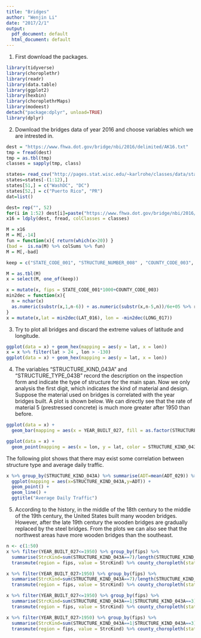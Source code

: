 ```yaml
---
title: "Bridges"
author: "Wenjin Li"
date: "2017/2/1"
output:
  pdf_document: default
  html_document: default
---
```


1. First download the packages.
```r
library(tidyverse)
library(choroplethr)
library(readr)
library(data.table)
library(ggplot2)
library(hexbin)
library(choroplethrMaps)
library(modeest)
detach("package:dplyr", unload=TRUE)
library(dplyr)
```

2. Download the bridges data of year 2016 and choose variables which we are intrested in.

```r
dest = "https://www.fhwa.dot.gov/bridge/nbi/2016/delimited/AK16.txt"
tmp = fread(dest) 
tmp = as.tbl(tmp)
classes = sapply(tmp, class)

states= read_csv("http://pages.stat.wisc.edu/~karlrohe/classes/data/stateAbv.txt")
states=states[-(1:12),]
states[51,] = c("WashDC", "DC")
states[52,] = c("Puerto Rico", "PR")
dat=list()

dest= rep("", 52)
for(i in 1:52) dest[i]=paste("https://www.fhwa.dot.gov/bridge/nbi/2016/delimited/", states[i,2],"16.txt", sep = "") 
x16 = ldply(dest, fread, colClasses = classes)  

M = x16
M = M[,-14]
fun = function(x){ return(which(x>20)) }
(bad =  is.na(M) %>% colSums %>% fun)
M = M[,-bad]

keep = c("STATE_CODE_001", "STRUCTURE_NUMBER_008" , "COUNTY_CODE_003", "LAT_016", "LONG_017", "ADT_029" , "YEAR_ADT_030" , "YEAR_BUILT_027" , "HISTORY_037" ,"STRUCTURE_KIND_043A","STRUCTURE_TYPE_043B" )

M = as.tbl(M)
x = select(M, one_of(keep)) 

x = mutate(x, fips = STATE_CODE_001*1000+COUNTY_CODE_003)
min2dec = function(x){
  n = nchar(x)
  as.numeric(substr(x,1,n-6)) + as.numeric(substr(x,n-5,n))/6e+05 %>% return
}
x = mutate(x,lat = min2dec(LAT_016), lon = -min2dec(LONG_017))
```

3. Try to plot all bridges and discard the extreme values of latitude and longitude.

```r
ggplot(data = x) + geom_hex(mapping = aes(y = lat, x = lon))
x = x %>% filter(lat > 24 , lon > -130)
ggplot(data = x) + geom_hex(mapping = aes(y = lat, x = lon))
```

4. The variables "STRUCTURE_KIND_043A" and "STRUCTURE_TYPE_043B" record the description on the inspection form and indicate the type of structure for the main span. Now we only analysis the first digit, which indicates the kind of material and design. Suppose the material used on bridges is correlated with the year bridges built. A plot is shown below. We can directly see that the rate of material 5 (prestressed concrete) is much more greater after 1950 than before. 

```r
ggplot(data = x) + 
  geom_bar(mapping = aes(x = YEAR_BUILT_027, fill = as.factor(STRUCTURE_KIND_043A)))

ggplot(data = x) +
  geom_point(mapping = aes(x = lon, y = lat, color = STRUCTURE_KIND_043A))
```

The following plot shows that there may exist some correlation between structure type and average daily traffic.

```r
x %>% group_by(STRUCTURE_KIND_043A) %>% summarise(ADT=mean(ADT_029)) %>%
  ggplot(mapping = aes(x=STRUCTURE_KIND_043A,y=ADT)) +
  geom_point() +
  geom_line() +
  ggtitle("Average Daily Traffic")
```

5. According to the history, in the middle of the 18th century to the middle of the 19th century, the United States built many wooden bridges. However, after the late 19th century the wooden bridges are gradually replaced by the steel bridges. From the plots we can also see that the northwest areas have more wooden bridges than the southeast.

```r
n <- c(1:50)
x %>% filter(YEAR_BUILT_027<=1950) %>% group_by(fips) %>%
  summarise(StrcKind=sum(STRUCTURE_KIND_043A==7)/length(STRUCTURE_KIND_043A)) %>%
  transmute(region = fips, value = StrcKind) %>% county_choropleth(state_zoom = tolower(states$Alberta[n])) + ggtitle("Rate of Wooden Bridges Before 1950")

x %>% filter(YEAR_BUILT_027>1950) %>% group_by(fips) %>%
  summarise(StrcKind=sum(STRUCTURE_KIND_043A==7)/length(STRUCTURE_KIND_043A)) %>%
  transmute(region = fips, value = StrcKind) %>% county_choropleth(state_zoom = tolower(states$Alberta[n])) + ggtitle("Rate of Wooden Bridges After 1950")

x %>% filter(YEAR_BUILT_027<=1950) %>% group_by(fips) %>%
  summarise(StrcKind=sum(STRUCTURE_KIND_043A==1|STRUCTURE_KIND_043A==3)/length(STRUCTURE_KIND_043A)) %>%
  transmute(region = fips, value = StrcKind) %>% county_choropleth(state_zoom = tolower(states$Alberta[n])) + ggtitle("Rate of Concrete/Steel Bridges Before 1950")

x %>% filter(YEAR_BUILT_027>1950) %>% group_by(fips) %>%
  summarise(StrcKind=sum(STRUCTURE_KIND_043A==1|STRUCTURE_KIND_043A==3)/length(STRUCTURE_KIND_043A)) %>%
  transmute(region = fips, value = StrcKind) %>% county_choropleth(state_zoom = tolower(states$Alberta[n])) + ggtitle("Rate of Concrete/Steel Bridges After 1950")


```